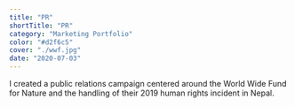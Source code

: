```yaml
---
title: "PR"
shortTitle: "PR"
category: "Marketing Portfolio"
color: "#d2f6c5"
cover: "./wwf.jpg"
date: "2020-07-03"
---
```


I created a public relations campaign centered around the World Wide Fund for Nature and the handling of their 2019 human rights incident in Nepal. 
